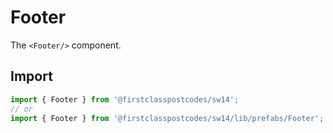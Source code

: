 
<Meta title="Prefabs/Footer" component={Footer} />

# Footer

The `<Footer/>` component.

## Import

```js
import { Footer } from '@firstclasspostcodes/sw14';
// or
import { Footer } from '@firstclasspostcodes/sw14/lib/prefabs/Footer';
```

<Preview>
  <Story name="Footer">
    <Footer
      columns={[
        {
          heading: 'Product',
          links: [
            {
              href: '#',
              text: 'Test Link A',
            },
            {
              href: '#',
              text: 'Test Link B',
            },
            {
              href: '#',
              text: 'Test Link C',
            },
            {
              href: '#',
              text: 'Test Link D',
            },
          ]
        },
        {
          heading: 'Test',
          links: [
            {
              href: '#',
              text: 'Test Link E',
            },
            {
              href: '#',
              text: 'Test Link f',
            },
            {
              href: '#',
              text: 'Test Link G',
            },
            {
              href: '#',
              text: 'Test Link H',
            }
          ]
        }
      ]}
    />
  </Story>
</Preview>